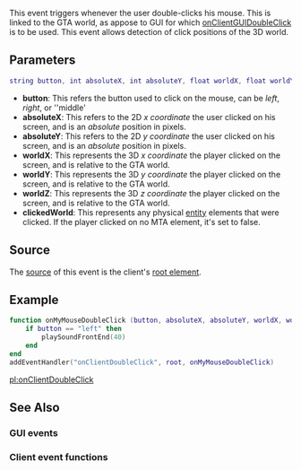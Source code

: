 {{Client event}}
 
This event triggers whenever the user double-clicks his mouse.  This is linked to the GTA world, as appose to GUI for which [[/onClientGUIDoubleClick.md|onClientGUIDoubleClick]] is to be used.  This event allows detection of click positions of the 3D world.

==Parameters==
<syntaxhighlight lang="lua">string button, int absoluteX, int absoluteY, float worldX, float worldY, float worldZ, element clickedWorld
</syntaxhighlight>
* '''button''':  This refers the button used to click on the mouse, can be ''left'', ''right'', or ''middle'
* '''absoluteX''': This refers to the 2D ''x coordinate'' the user clicked on his screen, and is an ''absolute'' position in pixels.
* '''absoluteY''': This refers to the 2D ''y coordinate'' the user clicked on his screen, and is an ''absolute'' position in pixels.
* '''worldX''': This represents the 3D ''x coordinate'' the player clicked on the screen, and is relative to the GTA world.
* '''worldY''': This represents the 3D ''y coordinate'' the player clicked on the screen, and is relative to the GTA world.
* '''worldZ''': This represents the 3D ''z coordinate'' the player clicked on the screen, and is relative to the GTA world.
* '''clickedWorld''': This represents any physical [[/entity.md|entity]] elements that were clicked. If the player clicked on no MTA element, it's set to false.

==Source==
The [[/event_system#Event_source.md|source]] of this event is the client's [[/root element.md|root element]].

==Example==
<syntaxhighlight lang="lua">
function onMyMouseDoubleClick (button, absoluteX, absoluteY, worldX, worldY,  worldZ, clickedWorld)
	if button == "left" then 
		playSoundFrontEnd(40)
	end
end
addEventHandler("onClientDoubleClick", root, onMyMouseDoubleClick)</syntaxhighlight>

[[/pl:onClientDoubleClick.md|pl:onClientDoubleClick]]

==See Also==
===GUI events===
{{GUI_events}}
===Client event functions===
{{Client_event_functions}}